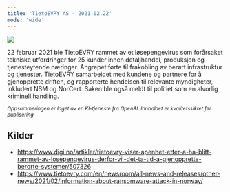```yaml
---
title: 'TietoEVRY AS - 2021.02.22'
mode: 'wide'
---
```


<Frame>
<img src="/images/tietoevry.jpg" />
</Frame>

22 februar 2021 ble TietoEVRY rammet av et løsepengevirus som forårsaket tekniske utfordringer for 25 kunder innen detaljhandel, produksjon og tjenesteytende næringer. Angrepet førte til frakobling av berørt infrastruktur og tjenester. TietoEVRY samarbeidet med kundene og partnere for å gjenopprette driften, og rapporterte hendelsen til relevante myndigheter, inkludert NSM og NorCert. Saken ble også meldt til politiet som en alvorlig kriminell handling.

<sup><i>Oppsummeringen er laget av en KI-tjeneste fra OpenAI. Innholdet er kvalitetssikret før publisering</i></sup>

## Kilder
- https://www.digi.no/artikler/tietoevry-viser-apenhet-etter-a-ha-blitt-rammet-av-losepengevirus-derfor-vil-det-ta-tid-a-gjenopprette-berorte-systemer/507326
- https://www.tietoevry.com/en/newsroom/all-news-and-releases/other-news/2021/02/information-about-ransomware-attack-in-norway/
